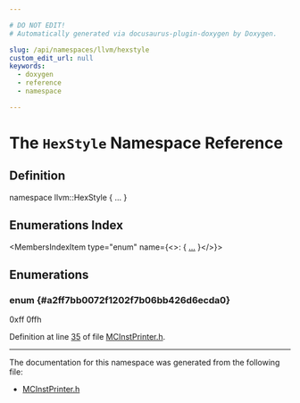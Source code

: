 ```yaml
---

# DO NOT EDIT!
# Automatically generated via docusaurus-plugin-doxygen by Doxygen.

slug: /api/namespaces/llvm/hexstyle
custom_edit_url: null
keywords:
  - doxygen
  - reference
  - namespace

---
```





# The `HexStyle` Namespace Reference

<DoxygenPage pluginConfig={pluginConfig}>



## Definition

<CodeBlock>namespace llvm::HexStyle &#123; ... &#125;</CodeBlock>

## Enumerations Index

<MembersIndex>

<MembersIndexItem
  type="enum"
  name={<>:  &#123; <a href="#a2ff7bb0072f1202f7b06bb426d6ecda0">...</a> &#125;</>}>
</MembersIndexItem>

</MembersIndex>


<SectionDefinition>

## Enumerations

### enum  {#a2ff7bb0072f1202f7b06bb426d6ecda0}

<MemberDefinition
  prototype="enum llvm::HexStyle::Style ">

<EnumerationList title="Enumeration values">

<Link id="a2ff7bb0072f1202f7b06bb426d6ecda0aa6e66dd1bf3e5335ef80add25879696d" />
<EnumerationListItem name="C">
0xff
</EnumerationListItem>

<Link id="a2ff7bb0072f1202f7b06bb426d6ecda0aee14e37b71e28e68ace5e2f6b67042a9" />
<EnumerationListItem name="Asm">
0ffh
</EnumerationListItem>

</EnumerationList>

Definition at line <a href="/docs/api/files/include/include/llvm/include/llvm/mc/mcinstprinter-h/#l00035">35</a> of file <a href="/docs/api/files/include/include/llvm/include/llvm/mc/mcinstprinter-h">MCInstPrinter.h</a>.
</MemberDefinition>

</SectionDefinition>

<hr/>

The documentation for this namespace was generated from the following file:

<ul>
<li><a href="/docs/api/files/include/include/llvm/include/llvm/mc/mcinstprinter-h">MCInstPrinter.h</a></li>
</ul>

</DoxygenPage>
